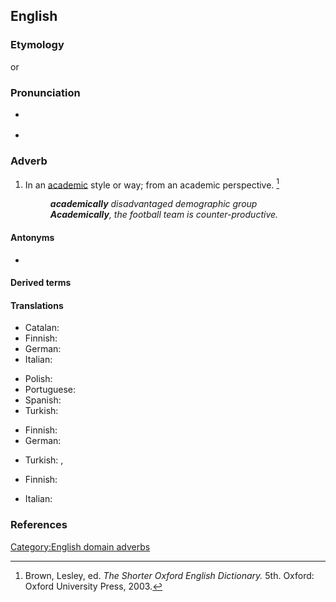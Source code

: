 ==English==

===Etymology===
{{suffix|en|academical|ly}} or {{suffix|en|academic|ally}}

===Pronunciation===
* {{a|US}} {{IPA|en|/ˌæk.əˈdɛm.ɪk.ə.li/|/ˌæk.əˈdɛm.ɪk.li/}}
* {{audio|en|LL-Q1860 (eng)-Vealhurl-academically.wav|Audio (UK)}}

===Adverb===
{{en-adv}}

# In an [[academic]] style or way; from an academic perspective. {{defdate|First attested in the late 16th century}}<ref name=SOED>Brown, Lesley, ed. ''The Shorter Oxford English Dictionary.'' 5th. Oxford: Oxford University Press, 2003.</ref>
#: '''''academically''' disadvantaged demographic group''
#: '''''Academically''', the football team is counter-productive.''

====Antonyms====
* {{l|en|non-academically}}

====Derived terms====
{{der2|en
|academically disadvantaged
}}

====Translations====
{{trans-top|in an academic style or way}}
* Catalan: {{t+|ca|acadèmicament}}
* Finnish: {{t+|fi|akateemisesti}}
* German: {{t+|de|akademisch}}
* Italian: {{t+|it|accademicamente}}
{{trans-mid}}
* Polish: {{t|pl|akademicko}}
* Portuguese: {{t+|pt|academicamente}}
* Spanish: {{t+|es|académicamente}}
* Turkish: {{t|tr|akademik olarak}}
{{trans-bottom}}

{{trans-top|in terms of educational achievement}}
* Finnish: {{t+|fi|akateemisesti}}
* German: {{t+|de|wissenschaftlich}}
{{trans-mid}}
* Turkish: {{t|tr|bilimsel olarak}}, {{t|tr|ilmî olarak}}
{{trans-bottom}}

{{trans-top|from an academic perspective}}
* Finnish: {{t+|fi|akateemisesti}}
{{trans-mid}}
* Italian: {{t+|it|accademicamente}}
{{trans-bottom}}

===References===
<references/>

[[Category:English domain adverbs]]